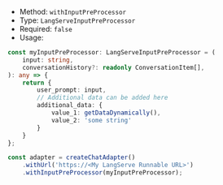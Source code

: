 * Method: `withInputPreProcessor`
* Type: `LangServeInputPreProcessor`
* Required: `false`
* Usage:

```ts
const myInputPreProcessor: LangServeInputPreProcessor = (
    input: string,
    conversationHistory?: readonly ConversationItem[],
): any => {
    return {
        user_prompt: input,
        // Additional data can be added here
        additional_data: {
            value_1: getDataDynamically(),
            value_2: 'some string'
        }
    }
};

const adapter = createChatAdapter()
    .withUrl('https://<My LangServe Runnable URL>')
    .withInputPreProcessor(myInputPreProcessor);
```
